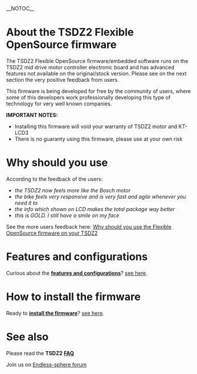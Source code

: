 __NOTOC__
= About the TSDZ2 Flexible OpenSource firmware =

The TSDZ2 Flexible OpenSource firmware/embedded software runs on the TSDZ2 mid drive motor controller electronic board and has advanced features not available on the original/stock version. Please see on the next section the very positive feedback from users.

This firmware is being developed for free by the community of users, where some of this developers work professionally developing this type of technology for very well known companies.

'''IMPORTANT NOTES:'''
* Installing this firmware will void your warranty of TSDZ2 motor and KT-LCD3
* There is no guaranty using this firmware, please use at your own risk

= Why should you use =

According to the feedback of the users:
* ''the TSDZ2 now feels more like the Bosch motor''
* ''the bike feels very responsive and is very fast and agile whenever you need it to''
* ''the info which shown on LCD makes the total package way better''
* ''this is GOLD. I still have a smile on my face''

See the more users feedback here: [[Why should you use the Flexible OpenSource firmware on your TSDZ2]]

= Features and configurations =

Curious about the '''[[TSDZ2 and KT LCD3 advanced features with Flexible OpenSource firmwares|features and configurations]]'''? [[TSDZ2 and KT LCD3 advanced features with Flexible OpenSource firmwares|see here]].

= How to install the firmware =

Ready to '''[[How to install the Flexible OpenSource firmware|install the firmware]]'''? [[How to install the Flexible OpenSource firmware|see here]].

= See also =

Please read the '''TSDZ2 [[FAQ]]'''

Join us on [https://endless-sphere.com/forums/viewtopic.php?f=28&t=79788 Endless-sphere forum]